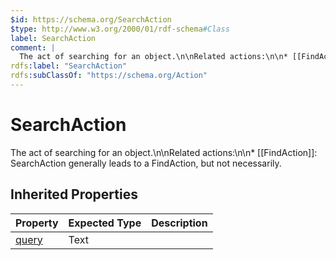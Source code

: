```yaml
---
$id: https://schema.org/SearchAction
$type: http://www.w3.org/2000/01/rdf-schema#Class
label: SearchAction
comment: |
  The act of searching for an object.\n\nRelated actions:\n\n* [[FindAction]]: SearchAction generally leads to a FindAction, but not necessarily.
rdfs:label: "SearchAction"
rdfs:subClassOf: "https://schema.org/Action"
---
```


# SearchAction

The act of searching for an object.\n\nRelated actions:\n\n* [[FindAction]]: SearchAction generally leads to a FindAction, but not necessarily.

## Inherited Properties

| Property | Expected Type | Description |
| --- | --- | --- |
| [query](https://schema.org/query) | Text |  |
